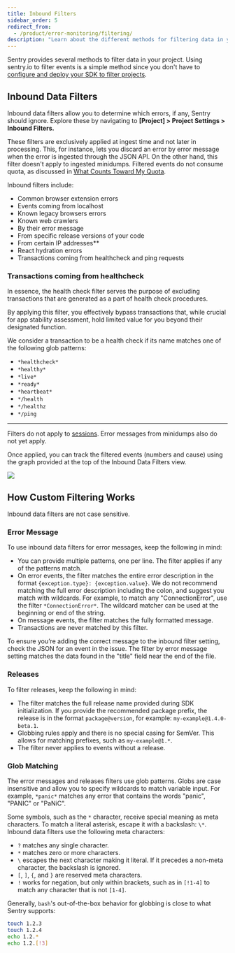 ```yaml
---
title: Inbound Filters
sidebar_order: 5
redirect_from:
  - /product/error-monitoring/filtering/
description: "Learn about the different methods for filtering data in your project."
---
```


Sentry provides several methods to filter data in your project. Using sentry.io to filter events is a simple method since you don't have to [configure and deploy your SDK to filter projects](/platform-redirect/?next=/configuration/filtering/).

## Inbound Data Filters

Inbound data filters allow you to determine which errors, if any, Sentry should ignore. Explore these by navigating to **[Project] > Project Settings > Inbound Filters.**

These filters are exclusively applied at ingest time and not later in processing. This, for instance, lets you discard an error by error message when the error is ingested through the JSON API. On the other hand, this filter doesn't apply to ingested minidumps. Filtered events do not consume quota, as discussed in [What Counts Toward My Quota](/product/accounts/quotas/#what-counts-toward-my-quota-an-overview).

Inbound filters include:

- Common browser extension errors
- Events coming from localhost
- Known legacy browsers errors
- Known web crawlers
- By their error message
- From specific release versions of your code
- From certain IP addresses\*\*
- React hydration errors
- Transactions coming from healthcheck and ping requests

### Transactions coming from healthcheck

In essence, the health check filter serves the purpose of excluding transactions that are generated as a part of health check procedures.

By applying this filter, you effectively bypass transactions that, while crucial for app stability assessment, hold limited value for you beyond their designated function.

We consider a transaction to be a health check if its name matches one of the following glob patterns:

- `*healthcheck*`
- `*healthy*`
- `*live*`
- `*ready*`
- `*heartbeat*`
- `*/health`
- `*/healthz`
- `*/ping`

<hr />

<Alert title="Note" level="warning">

Filters do not apply to [sessions](/product/releases/health/#session). Error messages from minidumps also do not yet apply.

</Alert>

Once applied, you can track the filtered events (numbers and cause) using the graph provided at the top of the Inbound Data Filters view.

![](builtin-inbound-filters.png)

## How Custom Filtering Works

<Include name="feature-available-for-plan-trial-business.mdx" />

Inbound data filters are not case sensitive.

### Error Message

To use inbound data filters for error messages, keep the following in mind:

- You can provide multiple patterns, one per line. The filter applies if any of the patterns match.
- On error events, the filter matches the entire error description in the format `{exception.type}: {exception.value}`. We do not recommend matching the full error description including the colon, and suggest you match with wildcards. For example, to match any "ConnectionError", use the filter `*ConnectionError*`. The wildcard matcher can be used at the beginning or end of the string.
- On message events, the filter matches the fully formatted message.
- Transactions are never matched by this filter.

To ensure you’re adding the correct message to the inbound filter setting, check the JSON for an event in the issue. The filter by error message setting matches the data found in the "title" field near the end of the file.

### Releases

To filter releases, keep the following in mind:

- The filter matches the full release name provided during SDK initialization. If you provide the recommended package prefix, the release is in the format `package@version`, for example: `my-example@1.4.0-beta.1`.
- Globbing rules apply and there is no special casing for SemVer. This allows for matching prefixes, such as `my-example@1.*`.
- The filter never applies to events without a release.

### Glob Matching

The error messages and releases filters use glob patterns. Globs are case insensitive and allow you to specify wildcards to match variable input. For example, `*panic*` matches any error that contains the words "panic", "PANIC" or "PaNiC".

Some symbols, such as the `*` character, receive special meaning as meta characters. To match a literal asterisk, escape it with a backslash: `\*`. Inbound data filters use the following meta characters:

- `?` matches any single character.
- `*` matches zero or more characters.
- `\` escapes the next character making it literal. If it precedes a non-meta character, the backslash is ignored.
- `[`, `]`, `{`, and `}` are reserved meta characters.
- `!` works for negation, but only within brackets, such as in `[!1-4]` to match any character that is not `[1-4]`.

Generally, `bash`'s out-of-the-box behavior for globbing is close to what Sentry supports:

```bash
touch 1.2.3
touch 1.2.4
echo 1.2.*
echo 1.2.[!3]
```
